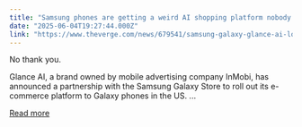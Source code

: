 ```yaml
---
title: "Samsung phones are getting a weird AI shopping platform nobody asked for"
date: "2025-06-04T19:27:44.000Z"
link: "https://www.theverge.com/news/679541/samsung-galaxy-glance-ai-lock-screen-app"
---
```


No thank you.

Glance AI, a brand owned by mobile advertising company InMobi, has announced a partnership with the Samsung Galaxy Store to roll out its e-commerce platform to Galaxy phones in the US. ...

[Read more](https://www.theverge.com/news/679541/samsung-galaxy-glance-ai-lock-screen-app)

